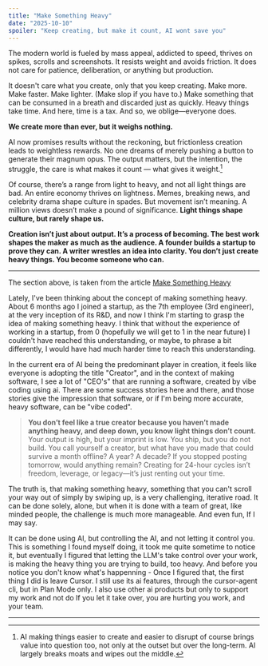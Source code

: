 ```yaml
---
title: "Make Something Heavy"
date: "2025-10-10"
spoiler: "Keep creating, but make it count, AI wont save you"
---
```


The modern world is fueled by mass appeal, addicted to speed, thrives on spikes, scrolls and screenshots. It resists weight and avoids friction. It does not care for patience, deliberation, or anything but production.

It doesn't care what you create, only that you keep creating. Make more. Make faster. Make lighter. (Make slop if you have to.) Make something that can be consumed in a breath and discarded just as quickly. Heavy things take time. And here, time is a tax. And so, we oblige—everyone does.

**We create more than ever, but it weighs nothing.**

AI now promises results without the reckoning, but frictionless creation leads to weightless rewards. No one dreams of merely pushing a button to generate their magnum opus. The output matters, but the intention, the struggle, the care is what makes it count — what gives it weight.[^1]

Of course, there’s a range from light to heavy, and not all light things are bad. An entire economy thrives on lightness. Memes, breaking news, and celebrity drama shape culture in spades. But movement isn’t meaning. A million views doesn’t make a pound of significance. **Light things shape culture, but rarely shape us.**

**Creation isn’t just about output. It’s a process of becoming. The best work shapes the maker as much as the audience. A founder builds a startup to prove they can. A writer wrestles an idea into clarity. You don’t just create heavy things. You become someone who can.**

---
The section above, is taken from the article [Make Something Heavy](https://www.workingtheorys.com/p/make-something-heavy)

Lately, I've been thinking about the concept of making something heavy. About 6 months ago I joined a startup, as the 7th employee (3rd engineer), at the very inception of its R&D, and now I think I'm starting to grasp the idea of making something heavy. I think that without the experience of working in a startup, from 0 (hopefully we will get to 1 in the near future) I couldn't have reached this understanding, or maybe, to phrase a bit differently, I would have had much harder time to reach this understanding.

In the current era of AI being the predominant player in creation, it feels like everyone is adopting the title "Creator", and in the context of making software, I see a lot of "CEO's" that are running a software, created by vibe coding using ai. There are some success stories here and there, and those stories give the impression that software, or if I'm being more accurate, heavy software, can be "vibe coded".

>**You don’t feel like a true creator because you haven’t made anything heavy, and deep down, you know light things don’t count.** Your output is high, but your imprint is low. You ship, but you do not build. You call yourself a creator, but what have you made that could survive a month offline? A year? A decade? If you stopped posting tomorrow, would anything remain? Creating for 24-hour cycles isn’t freedom, leverage, or legacy—it’s just renting out your time.

The truth is, that making something heavy, something that you can't scroll your way out of simply by swiping up, is a very challenging, iterative road. It can be done solely, alone, but when it is done with a team of great, like minded people, the challenge is much more manageable. And even fun, If I may say.

It can be done using AI, but controlling the AI, and not letting it control you. This is something I found myself doing, it took me quite sometime to notice it, but eventually I figured that letting the LLM's take control over your work, is making the heavy thing you are trying to build, too heavy. And before you notice you don't know what's happenning - Once I figured that, the first thing I did is leave Cursor. I still use its ai features, through the cursor-agent cli, but in Plan Mode only. I also use other ai products but only to support my work and not do If you let it take over, you are hurting you work, and your team. 



---
[^1]: AI making things easier to create and easier to disrupt of course brings value into question too, not only at the outset but over the long-term. AI largely breaks moats and wipes out the middle.
